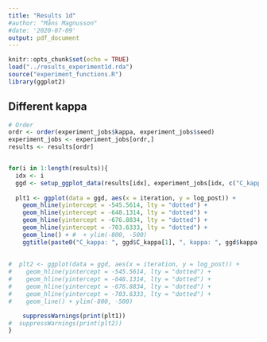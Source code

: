 ```yaml
---
title: "Results 1d"
#author: "Måns Magnusson"
#date: '2020-07-09'
output: pdf_document
---
```


```r
knitr::opts_chunk$set(echo = TRUE)
load("../results_experiment1d.rda")
source("experiment_functions.R")
library(ggplot2)
```

## Different kappa

```r

# Order
ordr <- order(experiment_jobs$kappa, experiment_jobs$seed)
experiment_jobs <- experiment_jobs[ordr,]
results <- results[ordr]


for(i in 1:length(results)){
  idx <- i
  ggd <- setup_ggplot_data(results[idx], experiment_jobs[idx, c("C_kappa", "kappa")])
  
  plt1 <- ggplot(data = ggd, aes(x = iteration, y = log_post)) + 
    geom_hline(yintercept = -545.5614, lty = "dotted") + 
    geom_hline(yintercept = -648.1314, lty = "dotted") +  
    geom_hline(yintercept = -676.8834, lty = "dotted") +    
    geom_hline(yintercept = -703.6333, lty = "dotted") +    
    geom_line() + #  + ylim(-800, -500) 
    ggtitle(paste0("C_kappa: ", ggd$C_kappa[1], ", kappa: ", ggd$kappa[1]))
  
  
#  plt2 <- ggplot(data = ggd, aes(x = iteration, y = log_post)) + 
#    geom_hline(yintercept = -545.5614, lty = "dotted") + 
#    geom_hline(yintercept = -648.1314, lty = "dotted") +  
#    geom_hline(yintercept = -676.8834, lty = "dotted") +    
#    geom_hline(yintercept = -703.6333, lty = "dotted") +    
#    geom_line() + ylim(-800, -500)

    suppressWarnings(print(plt1))
#  suppressWarnings(print(plt2))
}

```


